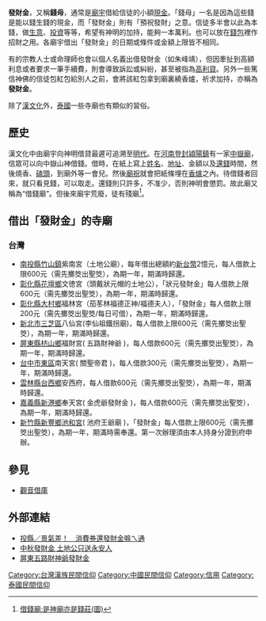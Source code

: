 '''發財金'''，又稱'''錢母'''，通常是[[廟宇|廟宇]]借給信徒的小額[[現金|現金]]。「錢母」一名是因為這些錢是能以錢生錢的現金，而「發財金」則有「預祝發財」之意。信徒多半會以此為本錢，做[[生意|生意]]、[[投資|投資]]等等，希望有神明的加持，能夠一本萬利。也可以放在[[錢包|錢包]]裡作招財之用。各廟宇借出「發財金」的日期或條件或金額上限皆不相同。

有的宗教人士或命理師也會以個人名義出借發財金（如朱峰靖），但因牽扯到高額利息或者要求一筆手續費，則會導致訴訟或糾紛，甚至被指為[[高利貸|高利貸]]。另外一些篤信神佛的信徒包紅包給別人之前，會將該紅包拿到廟裏繞香爐，祈求加持，亦稱為'''發財金'''。

除了[[漢文化|漢文化]]外，[[泰國|泰國]]一些寺廟也有類似的習俗。

==歷史==
漢文化中由廟宇向神明借貸最遲可追溯至[[明代|明代]]。在[[河南|河南]][[登封|登封]][[潁陽鎮|潁陽鎮]]有一家[[中嶽廟|中嶽廟]]，信眾可以向中嶽山神借錢。借時，在紙上寫上[[姓名|姓名]]、[[地址|地址]]、金額以及[[還錢|還錢]]時間，然後燒香、[[磕頭|磕頭]]，到廟外等一會兒。然後[[廟祝|廟祝]]就會把紙條埋在[[香爐|香爐]]之內。待借錢者回來，就只看見錢，可以取走。還錢則只許多，不准少，否則神明會懲罰。故此廟又稱為“借錢廟”。但後來廟宇荒廢，徒有殘廟<ref>[http://cathay.ce.cn/pieces/200906/15/t20090615_19319173_1.shtml 借錢廟:是神廟亦是錢莊(圖)]</ref>。
==借出「發財金」的寺廟==
===台灣===
* [[南投縣|南投縣]][[竹山鎮_(臺灣)|竹山鎮]]紫南宮（土地公廟），每年借出總額約[[新台幣|新台幣]]2憶元，每人借款上限600元（需先擲筊出聖筊），為期一年，期滿時歸還。
* [[彰化縣|彰化縣]][[花壇鄉|花壇鄉]]文徳宮（頭戴狀元帽的土地公），「狀元發財金」每人借款上限600元（需先擲筊出聖筊），為期一年，期滿時歸還。
* [[彰化縣|彰化縣]][[大村鄉_(台灣)|大村鄉]]福林宮（茄苳林福德正神/福德夫人），「發財金」每人借款上限200元（需先擲筊出聖筊/每日可借），為期一年，期滿時歸還。
*[[新北市|新北市]][[三芝區|三芝區]]八仙宮(李仙祖鐵拐廟)，每人借款上限600元（需先擲筊出聖筊），為期一年，期滿時歸還。
* [[屏東縣|屏東縣]][[枋山鄉|枋山鄉]]福財宮( 五路財神爺 )，每人借款600元（需先擲筊出聖筊），為期一年，期滿時歸還。
* [[台中市|台中市]][[東區_(臺中市)|東區]]南天宮( 關聖帝君 )，每人借款300元（需先擲筊出聖筊），為期一年，期滿時歸還。
* [[雲林縣|雲林縣]][[台西鄉|台西鄉]]安西府，每人借款600元（需先擲筊出聖筊），為期一年，期滿時歸還。
* [[嘉義縣|嘉義縣]][[新港鄉|新港鄉]]奉天宮( 金虎爺發財金 )，每人借款600元（需先擲筊出聖筊），為期一年，期滿時歸還。
* [[新竹縣|新竹縣]][[新豐鄉|新豐鄉]][[池和宮|池和宮]]( 池府王爺廟 )，「發財金」每人借款上限600元（需先擲筊出聖筊），為期一年，期滿時需奉還。第一次辦理須由本人持身分證到府申辦。

==參見==
*[[觀音借庫|觀音借庫]]

==外部連結==
* [http://www.nownews.com/2008/11/23/329-2369913.htm 投縣／景氣差！　消費券還發財金嘛ㄟ通]
* [http://www.libertytimes.com.tw/2007/new/sep/27/today-so14.htm 中秋發財金 土地公只送永安人] {{Wayback|url=http://www.libertytimes.com.tw/2007/new/sep/27/today-so14.htm |date=20130711102319 }}
* [https://www.facebook.com/CaiShenmiao 屏東五路財神爺發財金]

[[Category:台灣漢族民間信仰|Category:台灣漢族民間信仰]]
[[Category:中國民間信仰|Category:中國民間信仰]]
[[Category:信用|Category:信用]]
[[Category:泰國民間信仰|Category:泰國民間信仰]]